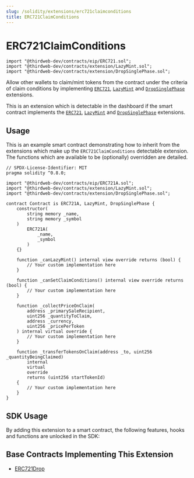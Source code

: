 ```yaml
---
slug: /solidity/extensions/erc721claimconditions
title: ERC721ClaimConditions
---
```



# ERC721ClaimConditions

```solidity
import "@thirdweb-dev/contracts/eip/ERC721.sol";
import "@thirdweb-dev/contracts/extension/LazyMint.sol";
import "@thirdweb-dev/contracts/extension/DropSinglePhase.sol";
```

Allow other wallets to claim/mint tokens from the contract under the criteria of claim conditions by
implementing [`ERC721`](/solidity/extensions/erc721), [`LazyMint`](/solidity/extensions/lazymint) and [`DropSinglePhase`](/solidity/extensions/dropsinglephase) extensions.

This is an extension which is detectable in the dashboard if the smart contract implements the 
[`ERC721`](/solidity/extensions/erc721), [`LazyMint`](/solidity/extensions/lazymint) and [`DropSinglePhase`](/solidity/extensions/dropsinglephase) extensions.


<div className="row">

<div style={{ paddingLeft: 12, paddingBottom: 12 }}>

<ViewContractCodeButton
  link="https://github.com/thirdweb-dev/contracts/blob/main/contracts/eip/ERC721.sol"
  name="ERC721"
  text="ERC721"
/>

</div>

<div style={{ paddingLeft: 12, paddingBottom: 12 }}>

<ViewContractCodeButton
  link="https://github.com/thirdweb-dev/contracts/blob/main/contracts/extension/LazyMint.sol"
  name="LazyMint"
  text="LazyMint"
/>

</div>

<div style={{ paddingLeft: 12, paddingBottom: 12 }}>

<ViewContractCodeButton
  link="https://github.com/thirdweb-dev/contracts/blob/main/contracts/extension/DropSinglePhase.sol"
  name="DropSinglePhase"
  text="DropSinglePhase"
/>

</div>

</div>

## Usage

This is an example smart contract demonstrating how to inherit from the extensions which make up the `ERC721ClaimConditions` detectable extension. 
The functions which are available to be (optionally) overridden are detailed.

```solidity
// SPDX-License-Identifier: MIT
pragma solidity ^0.8.0;

import "@thirdweb-dev/contracts/eip/ERC721A.sol";
import "@thirdweb-dev/contracts/extension/LazyMint.sol";
import "@thirdweb-dev/contracts/extension/DropSinglePhase.sol";

contract Contract is ERC721A, LazyMint, DropSinglePhase {
    constructor(
        string memory _name,
        string memory _symbol
    )
        ERC721A(
            _name,
            _symbol
        )
    {}

    function _canLazyMint() internal view override returns (bool) {
        // Your custom implementation here
    }

    function _canSetClaimConditions() internal view override returns (bool) {
        // Your custom implementation here
    }

    function _collectPriceOnClaim(
        address _primarySaleRecipient,
        uint256 _quantityToClaim,
        address _currency,
        uint256 _pricePerToken
    ) internal virtual override {
        // Your custom implementation here
    }

    function _transferTokensOnClaim(address _to, uint256 _quantityBeingClaimed)
        internal
        virtual
        override
        returns (uint256 startTokenId)
    {
        // Your custom implementation here
    }
}
```

## SDK Usage

By adding this extension to a smart contract, the following features, hooks and functions are unlocked in the SDK:

<div className="row" style={{ marginBottom: 12 }}>
  <div className="col col--3" style={{ padding: 8 }}>
    <QuickstartCard
      name="React"
      link="/react/react.useactiveclaimcondition"
      image="/assets/languages/react.png"
    />
  </div>
  <div className="col col--3" style={{ padding: 8 }}>
    <QuickstartCard
      name="TypeScript"
      link="/typescript/sdk.erc721claimconditions"
      image="/assets/languages/typescript.png"
    />
  </div>
  <div className="col col--3" style={{ padding: 8 }}>
    <QuickstartCard
      name="Python"
      link="/python/python.erc721claimconditions"
      image="/assets/languages/python.png"
    />
  </div>
  <div className="col col--3" style={{ padding: 8 }}>
    <QuickstartCard
      name="Unity"
      link="/unity/erc721claimconditions"
      image="/assets/languages/unity.webp"
    />
  </div>
</div>

## Base Contracts Implementing This Extension

- [ERC721Drop](/solidity/base-contracts/erc721drop)

